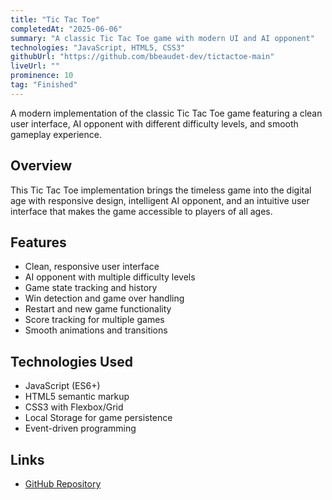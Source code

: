 ```yaml
---
title: "Tic Tac Toe"
completedAt: "2025-06-06"
summary: "A classic Tic Tac Toe game with modern UI and AI opponent"
technologies: "JavaScript, HTML5, CSS3"
githubUrl: "https://github.com/bbeaudet-dev/tictactoe-main"
liveUrl: ""
prominence: 10
tag: "Finished"
---
```


A modern implementation of the classic Tic Tac Toe game featuring a clean user interface, AI opponent with different difficulty levels, and smooth gameplay experience.

## Overview

This Tic Tac Toe implementation brings the timeless game into the digital age with responsive design, intelligent AI opponent, and an intuitive user interface that makes the game accessible to players of all ages.

## Features

- Clean, responsive user interface
- AI opponent with multiple difficulty levels
- Game state tracking and history
- Win detection and game over handling
- Restart and new game functionality
- Score tracking for multiple games
- Smooth animations and transitions

## Technologies Used

- JavaScript (ES6+)
- HTML5 semantic markup
- CSS3 with Flexbox/Grid
- Local Storage for game persistence
- Event-driven programming

## Links

- [GitHub Repository](https://github.com/bbeaudet-dev/tictactoe-main)
